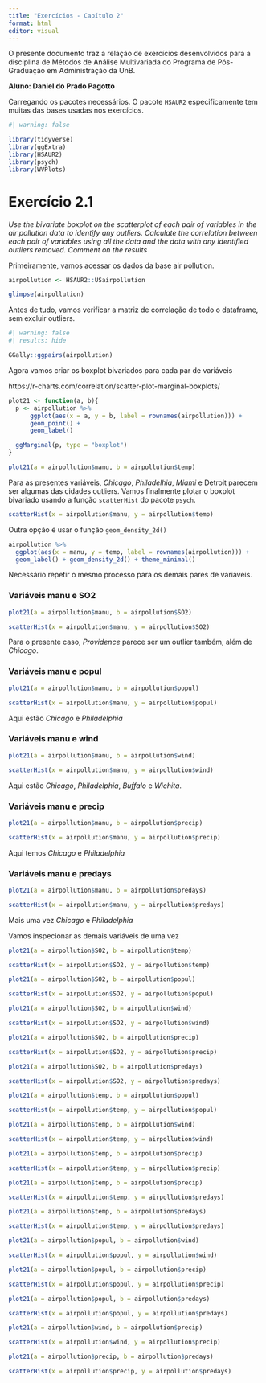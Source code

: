 ```yaml
---
title: "Exercícios - Capítulo 2"
format: html
editor: visual
---
```


O presente documento traz a relação de exercícios desenvolvidos para a disciplina de Métodos de Análise Multivariada do Programa de Pós-Graduação em Administração da UnB.

**Aluno: Daniel do Prado Pagotto**

Carregando os pacotes necessários. O pacote `HSAUR2` especificamente tem muitas das bases usadas nos exercícios.

```r
#| warning: false

library(tidyverse)
library(ggExtra)
library(HSAUR2)
library(psych)
library(WVPlots)

```

# Exercício 2.1

*Use the bivariate boxplot on the scatterplot of each pair of variables
in the air pollution data to identify any outliers. Calculate the correlation
between each pair of variables using all the data and the data with any
identified outliers removed. Comment on the results*

Primeiramente, vamos acessar os dados da base air pollution. 

```r

airpollution <- HSAUR2::USairpollution 

glimpse(airpollution)

```

Antes de tudo, vamos verificar a matriz de correlação de todo o dataframe, sem excluir outliers. 

```r
#| warning: false
#| results: hide

GGally::ggpairs(airpollution)

```
Agora vamos criar os boxplot bivariados para cada par de variáveis

https://r-charts.com/correlation/scatter-plot-marginal-boxplots/

```r

plot21 <- function(a, b){
  p <- airpollution %>% 
      ggplot(aes(x = a, y = b, label = rownames(airpollution))) + 
      geom_point() + 
      geom_label() 

  ggMarginal(p, type = "boxplot")
}

plot21(a = airpollution$manu, b = airpollution$temp)

```

Para as presentes variáveis, *Chicago*, *Philadelhia*, *Miami* e Detroit parecem ser algumas das cidades outliers. Vamos finalmente plotar o boxplot bivariado usando a função `scatterHist` do pacote `psych`. 


```r

scatterHist(x = airpollution$manu, y = airpollution$temp)

```
Outra opção é usar o função `geom_density_2d()`

```r

airpollution %>% 
  ggplot(aes(x = manu, y = temp, label = rownames(airpollution))) + 
  geom_label() + geom_density_2d() + theme_minimal() 

```
Necessário repetir o mesmo processo para os demais pares de variáveis. 

### Variáveis manu e SO2

```r

plot21(a = airpollution$manu, b = airpollution$SO2)

scatterHist(x = airpollution$manu, y = airpollution$SO2)

```

Para o presente caso, *Providence* parece ser um outlier também, além de *Chicago*.

### Variáveis manu e popul

```r

plot21(a = airpollution$manu, b = airpollution$popul)

scatterHist(x = airpollution$manu, y = airpollution$popul)

```

Aqui estão *Chicago* e *Philadelphia*

### Variáveis manu e wind 

```r

plot21(a = airpollution$manu, b = airpollution$wind)

scatterHist(x = airpollution$manu, y = airpollution$wind)

```

Aqui estão *Chicago*, *Philadelphia*, *Buffalo* e *Wichita*.

### Variáveis manu e precip 

```r

plot21(a = airpollution$manu, b = airpollution$precip)

scatterHist(x = airpollution$manu, y = airpollution$precip)

```

Aqui temos *Chicago* e *Philadelphia*

### Variáveis manu e predays 

```r

plot21(a = airpollution$manu, b = airpollution$predays)

scatterHist(x = airpollution$manu, y = airpollution$predays)

```

Mais uma vez *Chicago* e *Philadelphia* 

Vamos inspecionar as demais variáveis de uma vez 

```r
plot21(a = airpollution$SO2, b = airpollution$temp)

scatterHist(x = airpollution$SO2, y = airpollution$temp)
```


```r
plot21(a = airpollution$SO2, b = airpollution$popul)

scatterHist(x = airpollution$SO2, y = airpollution$popul)

```

```r
plot21(a = airpollution$SO2, b = airpollution$wind)

scatterHist(x = airpollution$SO2, y = airpollution$wind)

```

```r
plot21(a = airpollution$SO2, b = airpollution$precip)

scatterHist(x = airpollution$SO2, y = airpollution$precip)
```

```r
plot21(a = airpollution$SO2, b = airpollution$predays)

scatterHist(x = airpollution$SO2, y = airpollution$predays)
```

```r
plot21(a = airpollution$temp, b = airpollution$popul)

scatterHist(x = airpollution$temp, y = airpollution$popul)
```

```r
plot21(a = airpollution$temp, b = airpollution$wind)

scatterHist(x = airpollution$temp, y = airpollution$wind)
```

```r
plot21(a = airpollution$temp, b = airpollution$precip)

scatterHist(x = airpollution$temp, y = airpollution$precip)
```

```r
plot21(a = airpollution$temp, b = airpollution$precip)

scatterHist(x = airpollution$temp, y = airpollution$predays)
```

```r
plot21(a = airpollution$temp, b = airpollution$predays)

scatterHist(x = airpollution$temp, y = airpollution$predays)

```

```r
plot21(a = airpollution$popul, b = airpollution$wind)

scatterHist(x = airpollution$popul, y = airpollution$wind)

```

```r
plot21(a = airpollution$popul, b = airpollution$precip)

scatterHist(x = airpollution$popul, y = airpollution$precip)

```

```r
plot21(a = airpollution$popul, b = airpollution$predays)

scatterHist(x = airpollution$popul, y = airpollution$predays)

```

```r

plot21(a = airpollution$wind, b = airpollution$precip)

scatterHist(x = airpollution$wind, y = airpollution$precip)


```



```r


plot21(a = airpollution$precip, b = airpollution$predays)

scatterHist(x = airpollution$precip, y = airpollution$predays)


```


